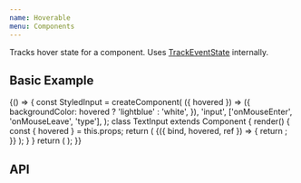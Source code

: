 ```yaml
---
name: Hoverable
menu: Components
---
```



Tracks hover state for a component. Uses [TrackEventState](/components/TrackEventState) internally.

## Basic Example

<Playground>
  {() => {
    const StyledInput = createComponent(
      ({ hovered }) => ({
        backgroundColor: hovered ? 'lightblue' : 'white',
      }),
      'input',
      ['onMouseEnter', 'onMouseLeave', 'type'],
    );
    class TextInput extends Component {
      render() {
        const { hovered } = this.props;
        return (
          <Hoverable hovered={hovered}>
            {({ bind, hovered, ref }) => {
              return <StyledInput {...bind} hovered={hovered} innerRef={ref} />;
            }}
          </Hoverable>
        );
      }
    }
    return (
      <SpacedGroup direction="vertical">
        <TextInput focused />
        <TextInput />
        <TextInput />
      </SpacedGroup>
    );
  }}
</Playground>

## API

<PropsTable of={Hoverable} />
